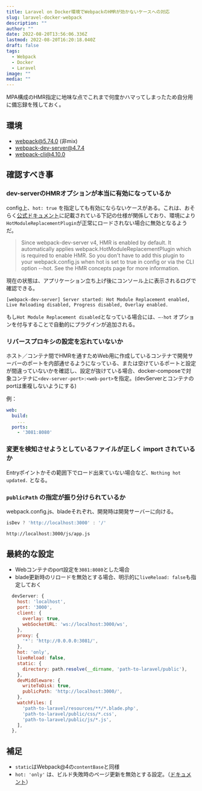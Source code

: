 ```yaml
---
title: Laravel on Docker環境でWebpackのHMRが効かないケースへの対応
slug: laravel-docker-webpack
description: ""
author: ""
date: 2022-08-20T13:56:06.336Z
lastmod: 2022-08-20T16:20:18.040Z
draft: false
tags:
  - Webpack
  - Docker
  - Laravel
image: ""
media: ""
---
```

MPA構成のHMR指定に地味な点でこれまで何度かハマってしまったため自分用に備忘録を残しておく。

## 環境

- webpack@5.74.0 (非mix)
- webpack-dev-server@4.7.4
- webpack-cli@4.10.0

## 確認すべき事

### dev-serverのHMRオプションが本当に有効になっているか

config上、`hot: true` を指定しても有効にならないケースがある。これは、おそらく[公式ドキュメント](https://webpack.js.org/configuration/dev-server/#devserverhot)に記載されている下記の仕様が関係しており、環境により`HotModuleReplacementPlugin`が正常にロードされない場合に無効となるようだ。

> Since webpack-dev-server v4, HMR is enabled by default. It automatically applies webpack.HotModuleReplacementPlugin which is required to enable HMR. So you don't have to add this plugin to your webpack.config.js when hot is set to true in config or via the CLI option --hot. See the HMR concepts page for more information.

現在の状態は、アプリケーション立ち上げ後にコンソール上に表示されるログで確認できる。

```shell
[webpack-dev-server] Server started: Hot Module Replacement enabled, Live Reloading disabled, Progress disabled, Overlay enabled.
```

もし`Hot Module Replacement disabled`となっている場合には、`—-hot` オプションを付与することで自動的にプラグインが追加される。


### リバースプロキシの設定を忘れていないか

ホスト／コンテナ間でHMRを通すためWeb用に作成しているコンテナで開発サーバーのポートを内部通せるようになっている、または空けているポートと設定が間違っていないかを確認し、設定が抜けている場合、docker-composeで対象コンテナに`<dev-server-port>:<web-port>`を指定。(devServerとコンテナのportは重複しないようにする)


例：

```yaml
web:
  build:
    ...
  ports:
    - '3081:8080'
```

### 変更を検知させようとしているファイルが正しく import されているか

Entryポイントかその範囲下でロード出来ていない場合など、`Nothing hot updated.` となる。

### `publicPath` の指定が振り分けられているか

webpack.config.js、bladeそれぞれ、開発時は開発サーバーに向ける。

```js
isDev ? 'http://localhost:3000' : '/'
```

```html
http://localhost:3000/js/app.js
```

## 最終的な設定

- Webコンテナのport設定を`3081:8080`とした場合
- blade更新時のリロードを無効とする場合、明示的に`liveReload: false`も指定しておく

```js
  devServer: {
    host: 'localhost',
    port: '3000',
    client: {
      overlay: true,
      webSocketURL: 'ws://localhost:3000/ws',
    },
    proxy: {
      '*': 'http://0.0.0.0:3081/',
    },
    hot: 'only',
    liveReload: false,
    static: {
      directory: path.resolve(__dirname, 'path-to-laravel/public'),
    },
    devMiddleware: {
      writeToDisk: true,
      publicPath: 'http://localhost:3000/',
    },
    watchFiles: [
      'path-to-laravel/resources/**/*.blade.php',
      'path-to-laravel/public/css/*.css',
      'path-to-laravel/public/js/*.js',
    ],
  },
```

## 補足

- `static`はWebpack@4の`contentBase`と同様
- `hot: 'only'` は、ビルド失敗時のページ更新を無効とする設定。（[ドキュメント](https://webpack.js.org/configuration/dev-server/#devserverhot)）